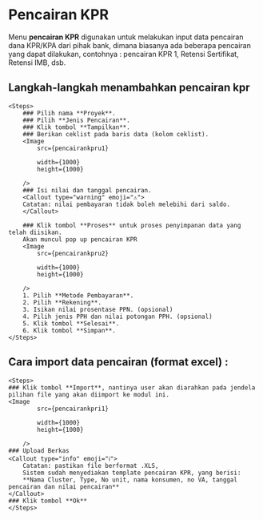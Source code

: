 


# Pencairan KPR

Menu **pencairan KPR** digunakan untuk melakukan input data pencairan dana
KPR/KPA dari pihak bank, dimana biasanya ada beberapa pencairan yang dapat
dilakukan, contohnya : pencairan KPR 1, Retensi Sertifikat, Retensi IMB, dsb.

## Langkah-langkah menambahkan pencairan kpr

    <Steps>
        ### Pilih nama **Proyek**.
        ### Pilih **Jenis Pencairan**.
        ### Klik tombol **Tampilkan**.
        ### Berikan ceklist pada baris data (kolom ceklist).
        <Image
            src={pencairankpru1}
            
            width={1000}
            height={1000}
                
        />
        ### Isi nilai dan tanggal pencairan.
        <Callout type="warning" emoji="⚠️">
        Catatan: nilai pembayaran tidak boleh melebihi dari saldo.
        </Callout>

        ### Klik tombol **Proses** untuk proses penyimpanan data yang telah diisikan.
        Akan muncul pop up pencairan KPR
        <Image
            src={pencairankpru2}
            
            width={1000}
            height={1000}
                
        />
        1. Pilih **Metode Pembayaran**.
        2. Pilih **Rekening**.
        3. Isikan nilai prosentase PPN. (opsional)
        4. Pilih jenis PPH dan nilai potongan PPH. (opsional)
        5. Klik tombol **Selesai**.
        6. Klik tombol **Simpan**.
    </Steps>

## Cara import data pencairan (format excel) :

    <Steps>
    ### Klik tombol **Import**, nantinya user akan diarahkan pada jendela pilihan file yang akan diimport ke modul ini.
    <Image
            src={pencairankpri1}
            
            width={1000}
            height={1000}
                
        />
    ### Upload Berkas
    <Callout type="info" emoji="ℹ️">
        Catatan: pastikan file berformat .XLS,
        Sistem sudah menyediakan template pencairan KPR, yang berisi:
        **Nama Cluster, Type, No unit, nama konsumen, no VA, tanggal pencairan dan nilai pencairan**
    </Callout>
    ### Klik tombol **Ok**
    </Steps>
